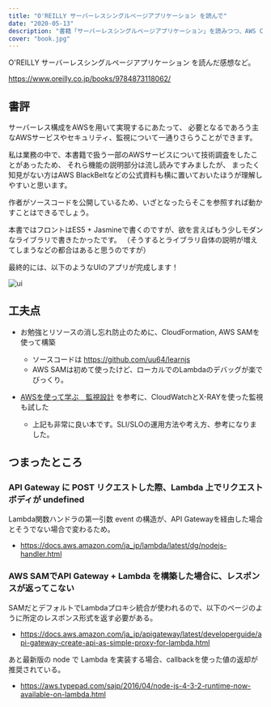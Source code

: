 ```yaml
---
title: "O'REILLY サーバーレスシングルページアプリケーション を読んで"
date: "2020-05-13"
description: "書籍「サーバーレスシングルページアプリケーション」を読みつつ、AWS CloudFormation を用いたサーバーレス環境構築や監視について勉強しました。"
cover: "book.jpg"
---
```


O'REILLY サーバーレスシングルページアプリケーション を読んだ感想など。

https://www.oreilly.co.jp/books/9784873118062/


## 書評

サーバーレス構成をAWSを用いて実現するにあたって、
必要となるであろう主なAWSサービスやセキュリティ、監視について一通りさらうことができます。

私は業務の中で、本書籍で扱う一部のAWSサービスについて技術調査をしたことがあったため、
それら機能の説明部分は流し読みですみましたが、
まったく知見がない方はAWS BlackBeltなどの公式資料も横に置いておいたほうが理解しやすいと思います。

作者がソースコードを公開しているため、いざとなったらそこを参照すれば動かすことはできるでしょう。

本書ではフロントはES5 + Jasmineで書くのですが、欲を言えばもう少しモダンなライブラリで書きたかったです。
（そうするとライブラリ自体の説明が増えてしまうなどの都合はあると思うのですが）

最終的には、以下のようなUIのアプリが完成します！

![ui](/2020/05/ui.png)


## 工夫点

- お勉強とリソースの消し忘れ防止のために、CloudFormation, AWS SAMを使って構築
  - ソースコードは https://github.com/uu64/learnjs
  - AWS SAMは初めて使ったけど、ローカルでのLambdaのデバッグが楽でびっくり。

- [AWSを使って学ぶ　監視設計](https://booth.pm/ja/items/1883927) を参考に、CloudWatchとX-RAYを使った監視も試した
  - 上記も非常に良い本です。SLI/SLOの運用方法や考え方、参考になりました。


## つまったところ

### API Gateway に POST リクエストした際、Lambda 上でリクエストボディが undefined

Lambda関数ハンドラの第一引数 event の構造が、API Gatewayを経由した場合とそうでない場合で変わるため。
- https://docs.aws.amazon.com/ja_jp/lambda/latest/dg/nodejs-handler.html


### AWS SAMでAPI Gateway + Lambda を構築した場合に、レスポンスが返ってこない

SAMだとデフォルトでLambdaプロキシ統合が使われるので、以下のページのように所定のレスポンス形式を返す必要がある。
- https://docs.aws.amazon.com/ja_jp/apigateway/latest/developerguide/api-gateway-create-api-as-simple-proxy-for-lambda.html


あと最新版の node で Lambda を実装する場合、callbackを使った値の返却が推奨されている。
- https://aws.typepad.com/sajp/2016/04/node-js-4-3-2-runtime-now-available-on-lambda.html
